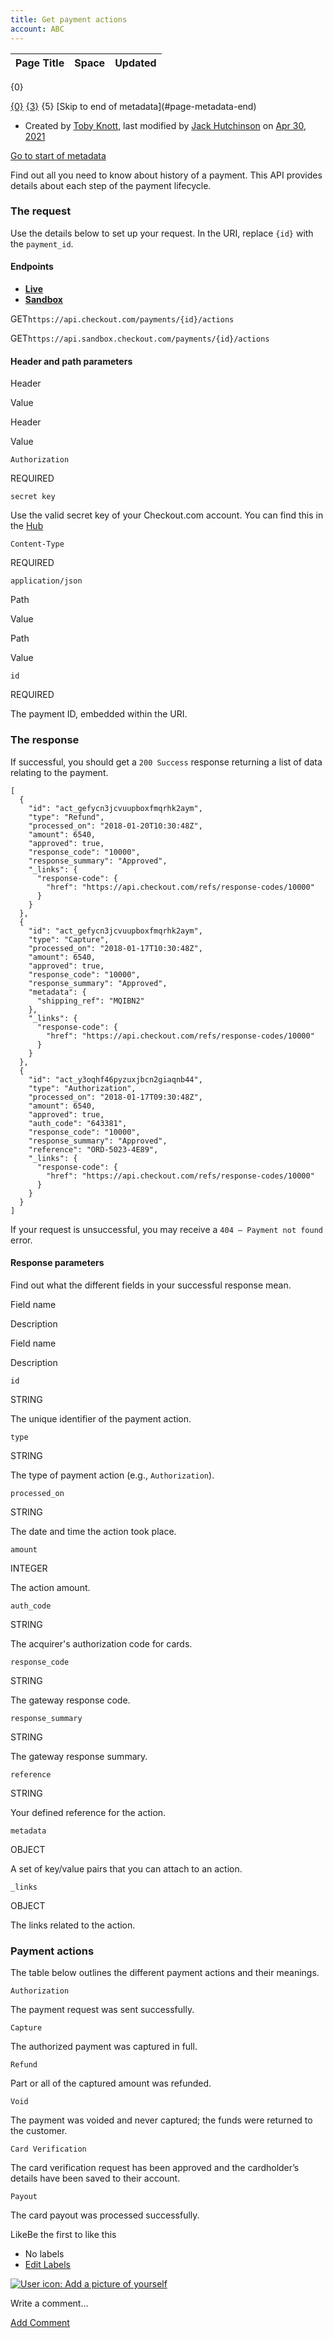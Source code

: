 ```yaml
---
title: Get payment actions
account: ABC
---
```


<table class="aui"> <thead> <tr class="header"> <th class="search-result-title">Page Title</th> <th class="search-result-space">Space</th> <th class="search-result-date">Updated</th> </tr> </thead> </table> <p class="search-result-count">{0}</p> <tr class="search-result"> <td class="search-result-title"><a href="{1}" class="content-type-{2}"><span>{0}</span></a></td> <td class="search-result-space"><a class="space" href="/display/{4}/" title="{3}">{3}</a></td> <td class="search-result-date"><span class="date" title="{6}">{5}</span></td> </tr> [Skip to end of metadata](#page-metadata-end)

*   Created by [Toby Knott](    /display/~toby.knott
    ), last modified by [Jack Hutchinson](    /display/~jack.hutchinson
    ) on [Apr 30, 2021](/pages/diffpagesbyversion.action?pageId=2785678&selectedPageVersions=9&selectedPageVersions=10 "Show changes")

[Go to start of metadata](#page-metadata-start)

Find out all you need to know about history of a payment. This API provides details about each step of the payment lifecycle.

### The request

Use the details below to set up your request. In the URI, replace `{id}` with the `payment_id`.

#### Endpoints

*   [**Live**](#tabs-a0a88f64-f697-493e-b873-2cf0bbbb2c73-1)
*   [**Sandbox**](#tabs-a0a88f64-f697-493e-b873-2cf0bbbb2c73-2)

GET`https://api.checkout.com/payments/{id}/actions`

GET`https://api.sandbox.checkout.com/payments/{id}/actions`

#### Header and path parameters

Header

Value

Header

Value

`Authorization`

REQUIRED

`secret key`

Use the valid secret key of your Checkout.com account. You can find this in the [Hub](https://hub.checkout.com/v2)

`Content-Type`

REQUIRED

`application/json`

Path

Value

Path

Value

`id`

REQUIRED

The payment ID, embedded within the URI.

### The response

If successful, you should get a `200 Success` response returning a list of data relating to the payment.

    [
      {
        "id": "act_gefycn3jcvuupboxfmqrhk2aym",
        "type": "Refund",
        "processed_on": "2018-01-20T10:30:48Z",
        "amount": 6540,
        "approved": true,
        "response_code": "10000",
        "response_summary": "Approved",
        "_links": {
          "response-code": {
            "href": "https://api.checkout.com/refs/response-codes/10000"
          }
        }
      },
      {
        "id": "act_gefycn3jcvuupboxfmqrhk2aym",
        "type": "Capture",
        "processed_on": "2018-01-17T10:30:48Z",
        "amount": 6540,
        "approved": true,
        "response_code": "10000",
        "response_summary": "Approved",
        "metadata": {
          "shipping_ref": "MQIBN2"
        },
        "_links": {
          "response-code": {
            "href": "https://api.checkout.com/refs/response-codes/10000"
          }
        }
      },
      {
        "id": "act_y3oqhf46pyzuxjbcn2giaqnb44",
        "type": "Authorization",
        "processed_on": "2018-01-17T09:30:48Z",
        "amount": 6540,
        "approved": true,
        "auth_code": "643381",
        "response_code": "10000",
        "response_summary": "Approved",
        "reference": "ORD-5023-4E89",
        "_links": {
          "response-code": {
            "href": "https://api.checkout.com/refs/response-codes/10000"
          }
        }
      }
    ]

If your request is unsuccessful, you may receive a `404 – Payment not found` error.

#### Response parameters

Find out what the different fields in your successful response mean.

Field name

Description

Field name

Description

`id`

STRING

The unique identifier of the payment action.

`type`

STRING

The type of payment action (e.g., `Authorization`).

`processed_on`

STRING

The date and time the action took place.

`amount`

INTEGER

The action amount.

`auth_code`

STRING

The acquirer's authorization code for cards.

`response_code`

STRING

The gateway response code.

`response_summary`

STRING

The gateway response summary.

`reference`

STRING

Your defined reference for the action.

`metadata`

OBJECT

A set of key/value pairs that you can attach to an action.

`_links`

OBJECT

The links related to the action.

### Payment actions

The table below outlines the different payment actions and their meanings.

`Authorization`

The payment request was sent successfully.

`Capture`

The authorized payment was captured in full.

`Refund`

Part or all of the captured amount was refunded.

`Void`

The payment was voided and never captured; the funds were returned to the customer.

`Card Verification`

The card verification request has been approved and the cardholder’s details have been saved to their account.

`Payout`

The card payout was processed successfully.

LikeBe the first to like this

*   No labels
*   [Edit Labels](# "Edit Labels (Type 'l')")

[![User icon: Add a picture of yourself](/s/en_GB/7901/abf7b35644d5a5d1d7e4b0969a83e8eb2b569fb5/_/images/icons/profilepics/add_profile_pic.svg)](/users/profile/editmyprofilepicture.action)

Write a comment…

[Add Comment](/display/DOCS/Get+payment+actions?showComments=true&showCommentArea=true#addcomment)